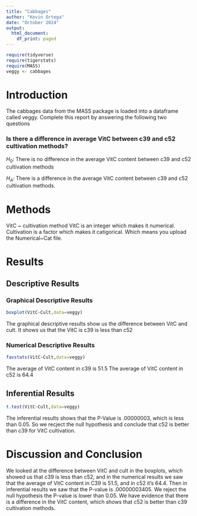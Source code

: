 ```yaml
---
title: "Cabbages"
author: "Kevin Ortega"
date: "October 2024"
output:
  html_document:
    df_print: paged
---
```


```r
require(tidyverse)
require(tigerstats)
require(MASS)
veggy <- cabbages
```

# Introduction

<!--In this section you explain what you are trying to show.  Where did the data come from?  What is the research or other question you are trying to answer?!-->
 The cabbages data from the MASS package is loaded into a dataframe called veggy. Complete this report by answering the following two questions  
 
### Is there a difference in average VitC between c39 and c52 cultivation methods?  
$H_0$: There is no difference in the average VitC content between c39 and c52 cultivation methods

$H_A$: There is a difference in the average VitC content between c39 and c52 cultivation methods.

# Methods

<!--Decide on your methods:  use "variable analysis" or other appropriate descriptors.  Make sure to choose at least one graphical method and at least one numerical method.!-->

VitC ~ cultivation method
VitC is an integer which makes it numerical.
Cultivation is a factor which makes it catigorical.
Which means you upload the Numerical~Cat file.

# Results

<!--Divide this section into two sub-sections:  One for your descriptive  results and one for your inferential results.!-->

## Descriptive Results

### Graphical Descriptive Results

<!--Graphical results here.  Make sure to show your code.  Provide appropriate labels for axes, giving units if possible, and provide a good title for the graph, too.  Use the graphical results to describe the patterns if any that exist in the data as focused toward the research question!-->

```r
boxplot(VitC~Cult,data=veggy)
```

The graphical descriptive results show us the difference between VitC and cult. It shows us that the VitC is c39 is less than c52 

### Numerical Descriptive Results

<!--Numerical results go here. Use the numerical results to describe the patterns if any that exist in the data as focused toward the research question!-->

```r
favstats(VitC~Cult,data=veggy)
```

The average of VitC content in c39 is 51.5
The average of VitC content in c52 is 64.4


## Inferential Results

<!--State hypothesis clearly.  Make sure your discussion of the inferential test covers all the aspects that the test output produces, such as test statistic, p-value etc.  Make a decision about the null hypothesis, explain the assumptions on which the selected test/procedure was based, and why the chosen procedure satisfys the assumptions and is appropriate to answer the research question!-->


```r
t.test(VitC~Cult,data=veggy)
```

The inferential results shows that the P-Value is .00000003, which is less than 0.05. So we recject the null hypothesis and conclude that c52 is better than c39 for VitC cultivation.


# Discussion and Conclusion

<!--Discussion and conclusion here.  If you found a relationship be sure to consider whether the relationship occurs because one of the variavbles causes the other, or whether they perhasps are related for some other reason.  Watch the chapter 6 videos from the GeorgeTown videos collection.!-->

We looked at the difference between VitC and cult in the boxplots, which showed us that c39 is less than c52, and in the numerical results we saw that the average of VitC content in C39 is 51.5, and in c52 it's 64.4. Then in inferential results we saw that the P-value is .00000003405. We reject the null hypothesis the P-value is lower than 0.05. We have evidence that there is a difference in the VitC content, which shows that c52 is better than c39 cultivation methods.

